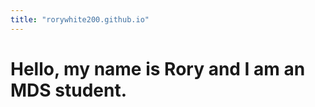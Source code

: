 ```yaml
---
title: "rorywhite200.github.io"
---
```


<h1>Hello, my name is Rory and I am an MDS student.</h1>



